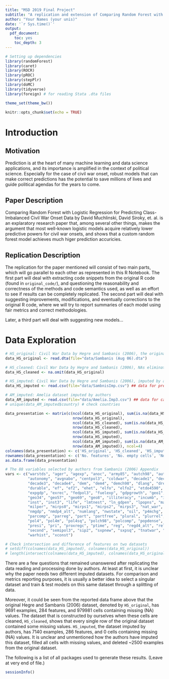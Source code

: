 ```yaml
---
title: "MSD 2019 Final Project"
subtitle: "A replication and extension of Comparing Random Forest with Logistic Regression for Predicting Class-Imbalanced Civil War Onset Data by David Muchlinski, David Siroky, et. al., October 22, 2015"
author: "Your Names (your unis)"
date: '`r Sys.time()`'
output:
  pdf_document:
    toc: yes
    toc_depth: 3
---
```


```r
# Setting up dependencies
library(randomForest)
library(caret)
library(ROCR)
library(pROC)
library(stepPlr)
library(doMC)
library(tidyverse)
library(foreign) # for reading Stata .dta files

theme_set(theme_bw())

knitr::opts_chunk$set(echo = TRUE)
```

# Introduction

## Motivation
Prediction is at the heart of many machine learning and data science applications, and its importance is amplified in the context of political science. Especially for the case of civil war onset, robust models that can make correct predictions has the potential to save millions of lives and guide political agendas for the years to come.

## Paper Description
Comparing Random Forest with Logistic Regression for Predicting Class-Imbalanced Civil War Onset Data by David Muchlinski, David Siroky, et. al. is an explaratory research paper that, among several other things, makes the argument that most well-known logistic models acquire relatively lower predictive powers for civil war onsets, and shows that a custom random forest model achieves much higer prediction accuricies.

## Replication Description
The replication for the paper mentioned will consist of two main parts, which will go parallel to each other as represented in this R Notebook. The first part will deal with extracting code snippets from the original R code (found in ```original_code/```), and questioning the reasonability and correctness of the methods and code semantics used, as well as an effort to see if results can be completely replicated. The second part will deal with suggesting improvements, modifications, and eventually corrections to the original R code, where we will try to report summaries of each model using fair metrics and correct methodologies. 

Later, a third part will deal with suggesting new models...

# Data Exploration

```r
# HS_original: Civil War Data by Hegre and Sambanis (2006), the original version
data_HS_original <- read.dta(file="data/Sambanis (Aug 06).dta")

# HS_cleaned: Civil War Data by Hegre and Sambanis (2006), NAs eliminated version
data_HS_cleaned <- na.omit(data_HS_original)

# HS_imputed: Civil War Data by Hegre and Sambanis (2006), imputed by authors
data_HS_imputed <- read.csv(file="data/SambnisImp.csv") ## data for prediction

# AM_imputed: Amelia dataset imputed by authors
data_AM_imputed <- read.csv(file="data/Amelia.Imp3.csv") ## data for causal machanisms
# unique(data_AM_imputed$country) # check countries

data_presentation <- matrix(c(ncol(data_HS_original), sum(is.na(data_HS_original)),
                              nrow(data_HS_original),
                              ncol(data_HS_cleaned), sum(is.na(data_HS_cleaned)),
                              nrow(data_HS_cleaned),
                              ncol(data_HS_imputed), sum(is.na(data_HS_imputed)),
                              nrow(data_HS_imputed),
                              ncol(data_AM_imputed), sum(is.na(data_AM_imputed)),
                              nrow(data_AM_imputed)), ncol=4)
colnames(data_presentation) <- c('HS_original', 'HS_cleaned', 'HS_imputed', 'AM_imputed')
rownames(data_presentation) <- c('No. features', 'No. empty cells', 'No. examples')
as.data.frame(data_presentation)

# The 88 variables selected by authors from Sambanis (2006) Appendix
vars <- c("warstds", "ager", "agexp", "anoc", "army85", "autch98", "auto4",
          "autonomy", "avgnabo", "centpol3", "coldwar", "decade1", "decade2",
          "decade3", "decade4", "dem", "dem4", "demch98", "dlang", "drel",
          "durable", "ef", "ef2", "ehet", "elfo", "elfo2", "etdo4590",
          "expgdp", "exrec", "fedpol3", "fuelexp", "gdpgrowth", "geo1", "geo2",
          "geo34", "geo57", "geo69", "geo8", "illiteracy", "incumb", "infant",
          "inst", "inst3", "life", "lmtnest", "ln_gdpen", "lpopns", "major", "manuexp", 
          "milper", "mirps0", "mirps1", "mirps2", "mirps3", "nat_war", "ncontig",
          "nmgdp", "nmdp4_alt", "numlang", "nwstate", "oil", "p4mchg",
          "parcomp", "parreg", "part", "partfree", "plural", "plurrel",
          "pol4", "pol4m", "pol4sq", "polch98", "polcomp", "popdense",
          "presi", "pri", "proxregc", "ptime", "reg", "regd4_alt", "relfrac", "seceduc",
          "second", "semipol3", "sip2", "sxpnew", "sxpsq", "tnatwar", "trade",
          "warhist", "xconst")

# Check intersection and difference of features on two datasets
# setdiff(colnames(data_HS_imputed), colnames(data_HS_original))
# length(intersect(colnames(data_HS_imputed), colnames(data_HS_original)))
```

There are a few questions that remained unanswered after replicating the data reading and processing done by authors. At least at first, it is unclear why the paper needs two different imputed datasets. For comparison and metrics reporting purposes, it is usually a better idea to select a singular dataset and train & test models on this same dataset through a splitting of data. 

Moreover, it could be seen from the reported data frame above that the original Hegre and Sambanis (2006) dataset, denoted by ```HS_original```, has 9691 examples, 284 features, and 979981 cells containing missing (NA) values. The dataset that is constructed by ourselves when these cells are cleaned, ```HS_cleaned```, shows that every single row of the original dataset contained some missing values. ```HS_imputed```, the dataset imputed by authors, has 7140 examples, 286 features, and 0 cells containing missing (NA) values. It is unclear and unmentioned how the authors have imputed this dataset, filled all cells with missing values, and deleted ~2500 examples from the original dataset.


The following is a list of all packages used to generate these results. (Leave at very end of file.)

```r
sessionInfo()
```